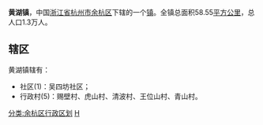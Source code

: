{{中国乡级行政区
|景观照片文件名=
|33/01/10/113/000}}
'''黄湖镇'''，中国[[浙江省|浙江省]][[杭州市|杭州市]][[余杭区|余杭区]]下辖的一个[[镇|镇]]。全镇总面积58.55[[平方公里|平方公里]]，总人口1.3万人。

==辖区==
黄湖镇辖有：
*社区(1)：吴四坊社区；
*行政村(5)：赐壁村、虎山村、清波村、王位山村、青山村。


{{余杭区行政区划}}
[[分类:余杭区行政区划|分类:余杭区行政区划]]
[[分类:杭州市乡镇|H]]